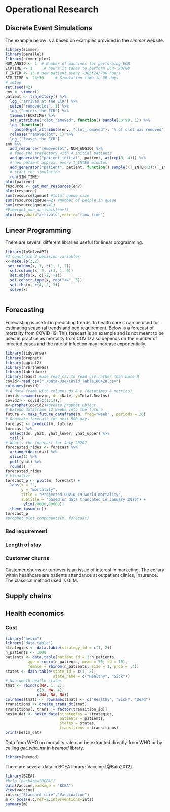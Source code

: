 # Operational Research

## Discrete Event Simulations
The example below is a based on examples provided in the _simmer_ website.

```r
library(simmer)
library(parallel)
library(simmer.plot)
NUM_ANGIO <- 1  # Number of machines for performing ECR
ECRTIME <- 1     # hours it takes to perform ECR~ 90/60
T_INTER <- 13 # new patient every ~365*24/700 hours
SIM_TIME <- 24*30     # Simulation time in 30 days
# setup
set.seed(42)
env <- simmer()
patient <- trajectory() %>%
  log_("arrives at the ECR") %>%
  seize("removeclot", 1) %>%
  log_("enters the ECR") %>%
  timeout(ECRTIME) %>%
  set_attribute("clot_removed", function() sample(50:99, 1)) %>%
  log_(function() 
    paste0(get_attribute(env, "clot_removed"), "% of clot was removed")) %>%
  release("removeclot", 1) %>%
  log_("leaves the ECR")
env %>%
  add_resource("removeclot", NUM_ANGIO) %>%
  # feed the trajectory with 4 initial patients
  add_generator("patient_initial", patient, at(rep(0, 4))) %>%
  # new patient approx. every T_INTER minutes
  add_generator("patient", patient, function() sample((T_INTER-2):(T_INTER+2), 1)) %>%
  # start the simulation
  run(SIM_TIME)
plot(patient)
resource <- get_mon_resources(env)
plot(resource)
sum(resource$queue) #total queue size
sum(resource$queue==2) #number of people in queue
sum(resource$queue==1)
#View(get_mon_arrivals(env))
plot(env,what="arrivals",metric="flow_time")
```

## Linear Programming
There are several different libraries useful for linear programming.

```r
library(lpSolveAPI)
#3 constrain 2 decision variables
x<-make.lp(3,2)
 set.column(x, 1, c(1, 1, 2)) 
  set.column(x, 2, c(3, 1, 0)) 
  set.objfn(x, c(-2, -1)) 
  set.constr.type(x, rep("<=", 3)) 
  set.rhs(x, c(4, 2, 3)) 
  solve(x)
  
```

## Forecasting
Forecasting is useful in predicting trends. In health care it can be used for estimating seasonal trends and bed requirement. Below is a forecast of mortality from COVID-19. This forecast is an example and is not meant to be used in practice as mortality from COVID also depends on the number of infected cases and the rate of infection may increase exponentially.

```r
library(tidyverse)
library(prophet)
library(ggplot2)
library(hrbrthemes)
library(lubridate)
library(readr) #use read_csv to read csv rather than base R
covid<-read_csv("./Data-Use/Covid_Table100420.csv") 
colnames(covid)
# A data frame with columns ds & y (datetimes & metrics)
covid<-rename(covid, ds =Date, y=Total.Deaths)
covid2 <- covid[c(1:14),]
m<-prophet(covid2)#create prophet object
# Extend dataframe 12 weeks into the future
future <- make_future_dataframe(m, freq="week" , periods = 26)
# Generate forecast for next 500 days
forecast <- predict(m, future)
forecast %>% 
  select(ds, yhat, yhat_lower, yhat_upper) %>%
  tail()
# What's the forecast for July 2020?
forecasted_rides <- forecast %>%
  arrange(desc(ds)) %>%
  slice(1) %>%
  pull(yhat) %>%
  round()
forecasted_rides
# Visualize
forecast_p <- plot(m, forecast) + 
  labs(x = "", 
       y = "mortality", 
       title = "Projected COVID-19 world mortality", 
       subtitle = "based on data truncated in January 2020") +
        ylim(20000,80000)+
  theme_ipsum_rc()
forecast_p
#prophet_plot_components(m, forecast)
```
### Bed requirement

### Length of stay

### Customer churns

Customer churns or turnover is an issue of interest in marketing. The collary within healthcare are patients attendance at outpatient clinics, Insurance. The classical method used is GLM.

## Supply chains

## Health economics

### Cost

```r
library("hesim")
library("data.table")
strategies <- data.table(strategy_id = c(1, 2))
n_patients <- 1000
patients <- data.table(patient_id = 1:n_patients,
          age = rnorm(n_patients, mean = 70, sd = 10),
          female = rbinom(n_patients, size = 1, prob = .4))
states <- data.table(state_id = c(1, 2),
                     state_name = c("Healthy", "Sick")) 
# Non-death health states
tmat <- rbind(c(NA, 1, 2),
              c(3, NA, 4),
              c(NA, NA, NA))
colnames(tmat) <- rownames(tmat) <- c("Healthy", "Sick", "Dead")
transitions <- create_trans_dt(tmat)
transitions[, trans := factor(transition_id)]
hesim_dat <- hesim_data(strategies = strategies,
                        patients = patients, 
                        states = states,
                        transitions = transitions)
print(hesim_dat)
```

Data from WHO on mortality rate can be extracted directly from WHO or by calling _get_who_mr_ in _heemod_ library.

```r
library(heemod)

```

There are several data in BCEA library: Vaccine.[@Baio2012]

```r
library(BCEA)
#help (package="BCEA")
data(Vaccine,package = "BCEA")
View(vaccine)
ints=c("Standard care","Vaccination")
m <- bcea(e,c,ref=2,interventions=ints)
summary(m)
```